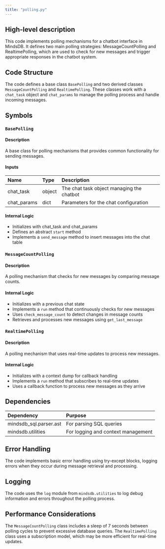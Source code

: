 ```yaml
---
title: "polling.py"
---
```


## High-level description
This code implements polling mechanisms for a chatbot interface in MindsDB. It defines two main polling strategies: MessageCountPolling and RealtimePolling, which are used to check for new messages and trigger appropriate responses in the chatbot system.

## Code Structure
The code defines a base class `BasePolling` and two derived classes `MessageCountPolling` and `RealtimePolling`. These classes work with a `chat_task` object and `chat_params` to manage the polling process and handle incoming messages.

## Symbols

### `BasePolling`
#### Description
A base class for polling mechanisms that provides common functionality for sending messages.

#### Inputs
| Name | Type | Description |
|:-----|:-----|:------------|
| chat_task | object | The chat task object managing the chatbot |
| chat_params | dict | Parameters for the chat configuration |

#### Internal Logic
- Initializes with chat_task and chat_params
- Defines an abstract `start` method
- Implements a `send_message` method to insert messages into the chat table

### `MessageCountPolling`
#### Description
A polling mechanism that checks for new messages by comparing message counts.

#### Internal Logic
- Initializes with a previous chat state
- Implements a `run` method that continuously checks for new messages
- Uses `check_message_count` to detect changes in message counts
- Retrieves and processes new messages using `get_last_message`

### `RealtimePolling`
#### Description
A polling mechanism that uses real-time updates to process new messages.

#### Internal Logic
- Initializes with a context dump for callback handling
- Implements a `run` method that subscribes to real-time updates
- Uses a callback function to process new messages as they arrive

## Dependencies
| Dependency | Purpose |
|:-----------|:--------|
| mindsdb_sql.parser.ast | For parsing SQL queries |
| mindsdb.utilities | For logging and context management |

## Error Handling
The code implements basic error handling using try-except blocks, logging errors when they occur during message retrieval and processing.

## Logging
The code uses the `log` module from `mindsdb.utilities` to log debug information and errors throughout the polling process.

## Performance Considerations
The `MessageCountPolling` class includes a sleep of 7 seconds between polling cycles to prevent excessive database queries. The `RealtimePolling` class uses a subscription model, which may be more efficient for real-time updates.